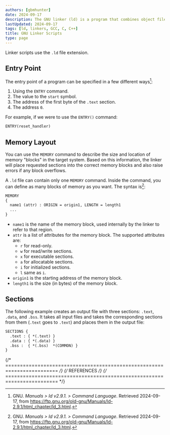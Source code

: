 ```yaml
---
authors: [gbmhunter]
date: 2024-09-17
description: The GNU linker (ld) is a program that combines object files and libraries to create an executable file.
lastUpdated: 2024-09-17
tags: [ld, linkers, GCC, C, C++]
title: GNU Linker Scripts
type: page
---
```


<WarningIsNotes />

Linker scripts use the `.ld` file extension.

## Entry Point

The entry point of a program can be specified in a few different ways[^gnu-linker-command-language]:

1. Using the `ENTRY` command.
1. The value to the `start` symbol.
1. The address of the first byte of the `.text` section.
1. The address `0`.

For example, if we were to use the `ENTRY()` command:

```txt
ENTRY(reset_handler)
```

## Memory Layout

You can use the `MEMORY` command to describe the size and location of memory "blocks" in the target system. Based on this information, the linker will place requested sections into the correct memory blocks and also raise errors if any block overflows.

A `.ld` file can contain only one `MEMORY` command. Inside the command, you can define as many blocks of memory as you want. The syntax is[^gnu-linker-command-language]:

```txt
MEMORY
{
  name1 (attr) : ORIGIN = origin1, LENGTH = length1
  ...
}
```

* `name1` is the name of the memory block, used internally by the linker to refer to that region.
* `attr` is a list of attributes for the memory block. The supported attributes are:
  * `r` for read-only.
  * `w` for read/write sections.
  * `x` for executable sections.
  * `a` for allocatable sections.
  * `i` for initialized sections.
  * `l` same as `i`.
* `origin1` is the starting address of the memory block.
* `length1` is the size (in bytes) of the memory block.

## Sections

The following example creates an output file with three sections: `.text`, `.data`, and `.bss`. It takes all input files and takes the corresponding sections from them (`.text` goes to `.text`) and places them in the output file: 

```txt
SECTIONS { 
  .text : { *(.text) }
  .data : { *(.data) } 
  .bss :  { *(.bss)  *(COMMON) } 
}
```

{/* ======================================================================== */}
{/* REFERENCES */}
{/* ======================================================================== */}

[^gnu-linker-command-language]: GNU. _Manuals > ld v2.9.1. > Command Language_. Retrieved 2024-09-17, from https://ftp.gnu.org/old-gnu/Manuals/ld-2.9.1/html_chapter/ld_3.html.
